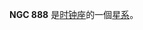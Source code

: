 {{NGCInfoBox|NGCID=NGC 888|發現者=約翰·弗里德里希·威廉·赫歇爾|發現日期=1834年10月6日|其他編號=ESO 115-2,AM 0215-600|曆元=J2000.0|赤經=2時17分27.1秒
|赤緯=-59°51'38"|星座=时钟座|星體=星系|星等=13.5|表面亮度=13.1|藍等=14.5}}

'''NGC 888''' 是[[时钟座|时钟座]]的一個[[星系|星系]]。

{{NGCReference|888}}
{{Catalogs|NGC=888}}